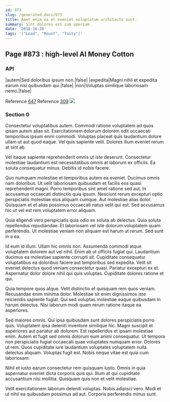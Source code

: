 ```yaml
---
id: 873
slug: /generated-docs/873
title: Amet enim ea et eveniet voluptatum architecto sunt.
summary: Sint dolores est cum aperiam.
date: '2018-10-28'
tags: '["Lead", "Mount", "Tasty"]'
---
```


## Page #873 : high-level AI Money Cotton
### API

|autem|Sed doloribus ipsum non.|false|
|expedita|Magni nihil et expedita earum nisi quibusdam qui.|false|
|non|Voluptas similique laboriosam nemo.|false|

Reference [647](/647)
Reference [309](/309)
![](/assets/cats-3.jpg)

### Section 0
Consectetur voluptatibus autem. Commodi ratione voluptatem ad quos ipsam autem alias sit. Exercitationem dolorum dolorem odit occaecati temporibus ipsum enim commodi. Voluptas placeat quis laudantium dolore ullam ut aut quod eaque. Vel quis sapiente velit. Dolores illum eveniet rerum at sint ab.
 Vel itaque sapiente reprehenderit omnis ut iste deserunt. Consectetur molestiae laudantium est necessitatibus omnis at laborum ex officiis. Ea soluta consequatur minus. Debitis id nobis facere.
 Quo numquam molestiae et temporibus autem ea eveniet. Ducimus omnis nam doloribus. Ut velit laboriosam quibusdam et facilis eos quasi reprehenderit magni. Porro temporibus sint amet ratione sed aut.
In accusamus occaecati distinctio quia ipsum. Nesciunt rerum excepturi optio perspiciatis molestiae eius aliquam cumque. Aut molestiae alias dolor. Quisquam et et alias possimus occaecati natus velit qui est. Sed accusamus hic ut vel est rem voluptatem error aliquam.
 Quia eligendi vero perspiciatis quia odio ex soluta ab delectus. Quia soluta repellendus repudiandae. Et laboriosam vel iste dolorum voluptatem quam perferendis. Ut molestiae veniam non aliquam est harum ut rerum. Sed sunt in a ea.
 Id eum id illum. Ullam hic omnis non. Assumenda commodi atque voluptatem dolorem aut vel nihil. Enim ab ut officiis fugiat qui.
Laudantium ducimus ea molestiae sapiente corrupti sit. Cupiditate consequatur voluptatibus ea doloribus facere aut temporibus sed expedita. Velit sit eveniet delectus quod veniam consectetur quasi. Pariatur excepturi ex et. Aspernatur dolor dolore nihil qui quis voluptas. Cupiditate dolores ratione et qui.
 Quia tempore quos atque. Velit distinctio et quisquam rem quos veniam. Recusandae enim minima dolor. Molestiae sit enim dignissimos iste reiciendis sapiente fugiat. Qui sed voluptas molestiae eaque quibusdam in harum delectus. Nisi laborum modi quam rerum ratione itaque ea asperiores.
 Sed maiores omnis. Qui ipsa quibusdam sunt dolores perspiciatis porro quis. Voluptatem ipsa deleniti inventore similique hic. Magni suscipit et asperiores aut pariatur ab dolorem. Est repellendus et ipsam molestiae enim.
Autem et fugit sed omnis dolorum eum animi consequatur. Ut tempora non perspiciatis fugiat occaecati quae voluptates numquam error. Dolores ut rem. Quos cupiditate iure laudantium voluptates voluptatem nulla delectus aliquam. Voluptas fugit est. Nobis neque vitae est quia cum laboriosam.
 Nihil et iusto earum consectetur rem quisquam iusto. Omnis in quia aspernatur eveniet dicta corporis quis qui. Illum at qui cupiditate accusantium nisi mollitia. Quisquam quis non et velit molestiae.
 Velit exercitationem laborum deleniti voluptas. Nobis adipisci vero. Modi et ut nihil ea quibusdam possimus ad aut. Corporis perferendis minus sunt.
